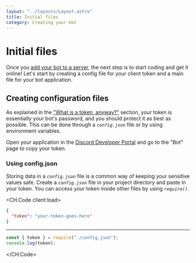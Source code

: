 ```yaml
---
layout: "../layouts/Layout.astro"
title: Initial files
category: Creating your bot
---
```



# Initial files

Once you [add your bot to a server](/preparations/adding-your-bot-to-servers.md), the next step is to start coding and get it online! Let's start by creating a config file for your client token and a main file for your bot application.

## Creating configuration files

As explained in the ["What is a token, anyway?"](/preparations/setting-up-a-bot-application.md#what-is-a-token-anyway) section, your token is essentially your bot's password, and you should protect it as best as possible. This can be done through a _`config.json`_ file or by using environment variables.

Open your application in the [Discord Developer Portal](https://discord.com/developers/applications) and go to the "Bot" page to copy your token.

### Using config.json

Storing data in a _`config.json`_ file is a common way of keeping your sensitive values safe. Create a _`config.json`_ file in your project directory and paste in your token. You can access your token inside other files by using _`require()`_.

<CH.Code client:load>

```json config.json
{
  "token": "your-token-goes-here"
}
```

---

```js Usage
const { token } = require("./config.json");
console.log(token);
```

</CH.Code>
